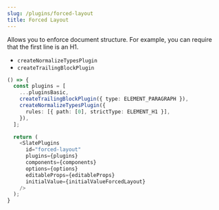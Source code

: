 ```yaml
---
slug: /plugins/forced-layout
title: Forced Layout
---
```


Allows you to enforce document structure. For example, you can require that the first line is an H1.

- `createNormalizeTypesPlugin`
- `createTrailingBlockPlugin`

```ts live
() => {
  const plugins = [
    ...pluginsBasic,
    createTrailingBlockPlugin({ type: ELEMENT_PARAGRAPH }),
    createNormalizeTypesPlugin({
      rules: [{ path: [0], strictType: ELEMENT_H1 }],
    }),
  ];

  return (
    <SlatePlugins
      id="forced-layout"
      plugins={plugins}
      components={components}
      options={options}
      editableProps={editableProps}
      initialValue={initialValueForcedLayout}
    />
  );
}
```
